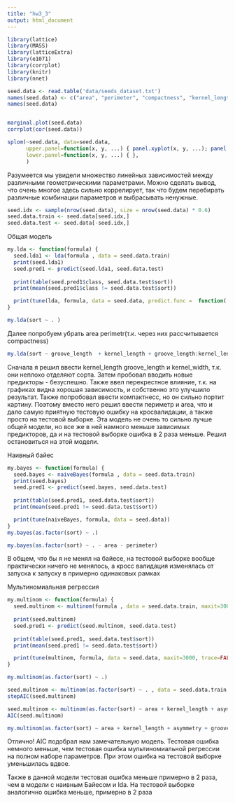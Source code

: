 ```yaml
---
title: "hw3_3"
output: html_document
---
```


```r

library(lattice)
library(MASS)
library(latticeExtra)
library(e1071)
library(corrplot)
library(knitr)
library(nnet)

seed.data <- read.table('data/seeds_dataset.txt')
names(seed.data) <- c("area", "perimeter", "compactness", "kernel_length", "kernel_width", "asymmetry", "groove_length", "sort")
names(seed.data)


marginal.plot(seed.data)
corrplot(cor(seed.data))

splom(~seed.data, data=seed.data,
      upper.panel=function(x, y, ...) { panel.xyplot(x, y, ...); panel.loess(x, y, ..., col='black')},
      lower.panel=function(x, y, ...) { },
      )
```

Разумеется мы увидели множество линейных зависимостей между различными геометрическими параметрами. Можно сделать вывод, что очень многое здесь сильно коррелирует, так что будем перебирать различные комбинации параметров и выбрасывать ненужные.

```r
seed.idx <- sample(nrow(seed.data), size = nrow(seed.data) * 0.6)
seed.data.train <- seed.data[seed.idx,]
seed.data.test <- seed.data[-seed.idx,]

```

Общая модель
```r
my.lda <- function(formula) {
  seed.lda1 <- lda(formula , data = seed.data.train)
  print(seed.lda1)
  seed.pred1 <- predict(seed.lda1, seed.data.test)
  
  print(table(seed.pred1$class, seed.data.test$sort))
  print(mean(seed.pred1$class != seed.data.test$sort))

  print(tune(lda, formula, data = seed.data, predict.func =  function(...) as.numeric(predict(...)$class)))  
}

my.lda(sort ~ . )
```


Далее попробуем убрать area perimetr(т.к. через них рассчитывается compactness)

```r


my.lda(sort ~ groove_length  + kernel_length + groove_length:kernel_length  + kernel_width + perimeter + area)

```

Сначала я решил ввести kernel_length groove_length и kernel_width, т.к. они неплохо отделяют сорта. Затем пробовал вводить новые предикторы - безуспешно. Также ввел перекрестное влияние, т.к. на графиках видна хорошая зависимость, и собственно это улучшило результат. Также попробовал ввести компактнесс, но он сильно портит картину. Поэтому вместо него решил ввести периметр и area, что и дало самую приятную тестовую ошибку на кросвалидации, а также просто на тестовой выборке. 
Эта модель не очень то сильно лучше общей модели, но все же в ней намного меньше зависимых предикторов, да и на тестовой выборке ошибка в 2 раза меньше. Решил остановиться на этой модели.

Наивный байес
```r

my.bayes <- function(formula) {
  seed.bayes <- naiveBayes(formula , data = seed.data.train)
  print(seed.bayes)
  seed.pred1 <- predict(seed.bayes, seed.data.test)
  
  print(table(seed.pred1, seed.data.test$sort))
  print(mean(seed.pred1 != seed.data.test$sort))

  print(tune(naiveBayes, formula, data = seed.data))  
}
my.bayes(as.factor(sort) ~ .)
```

```r
my.bayes(as.factor(sort) ~ . - area - perimeter)

```

В общем, что бы я не менял на байесе, на тестовой выборке вообще практически ничего не менялось, а кросс валидация изменялась от запуска к запуску в примерно одинаковых рамках

Мультиномиальная регрессия
```r
my.multinom <- function(formula) {
  seed.multinom <- multinom(formula , data = seed.data.train, maxit=3000, trace=FALSE)
  
  print(seed.multinom)
  seed.pred1 <- predict(seed.multinom, seed.data.test)
  
  print(table(seed.pred1, seed.data.test$sort))
  print(mean(seed.pred1 != seed.data.test$sort))

  print(tune(multinom, formula, data = seed.data, maxit=3000, trace=FALSE))  
}

my.multinom(as.factor(sort) ~ .)

```

```r

seed.multinom <- multinom(as.factor(sort) ~ . , data = seed.data.train, maxit=3000, trace=FALSE)
stepAIC(seed.multinom)

seed.multinom <- multinom(as.factor(sort) ~ area + kernel_length + asymmetry + groove_length , data = seed.data.train, maxit=3000, trace=FALSE)
AIC(seed.multinom)

my.multinom(as.factor(sort) ~ area + kernel_length + asymmetry + groove_length )

```

Отлично! AIC подобрал нам замечательную модель. Тестовая ошибка немного меньше, чем тестовая ошибка мультиномиальной регрессии на полном наборе параметров. При этом ошибка на тестовой выборке уменьшилась вдвое.

Также в данной модели тестовая ошибка меньше примерно в 2 раза, чем в модели с наивным Байесом и lda. На тестовой выборке аналогично ошибка меньше, примерно в 2 раза

